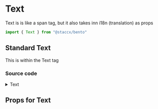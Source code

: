 
<Meta title="Components|Text/Text" component={Text}/>

# Text
Text is is like a span tag, but it also takes inn i18n (translation) as props

```javascript
import { Text } from "@staccx/bento"
```

## Standard Text


<Preview>
  <Story name="Standard">
   <Text>This is within the Text tag</Text>
  </Story>
</Preview>

### Source code
<details><summary>Text</summary>
<p>

```bash
import React from "react"
import PropTypes from "prop-types"
import styled from "styled-components"
import { applyVariants, commonPropTypes } from "../../../theming"
import themeProps from "./Text.themeProps"
import { componentCreateFactory } from "../../../theming/utils/createVariantsFunctionFactory"

const Text = ({ level, children, className, ...restProps }) => {
  return (
    <Span className={className} {...restProps}>
      {children}
    </Span>
  )
}

export const TEXT = "text"

export const Span = styled.span`
  ${applyVariants(themeProps.text)};
`

Text.defaultProps = {
  className: null
}

Text.propTypes = {
  children: commonPropTypes.children.isRequired,
  /**
   * Will translate text given context and language.
   * Ignore is not set
   */
  i18n: PropTypes.string,
  className: PropTypes.string
}
Text.themeProps = themeProps
Text.createVariants = componentCreateFactory(Text)

export default Text

```

</p>
</details>

## Props for Text
<Props of={Text} />
